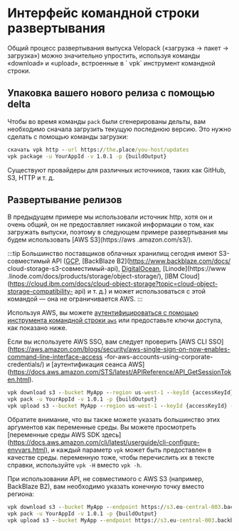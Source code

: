 # Интерфейс командной строки развертывания

<AppliesTo all />
Общий процесс развертывания выпуска Velopack («загрузка -> пакет -> загрузка») можно значительно упростить, используя команды «download» и «upload», встроенные в ` vpk` инструмент командной строки.

## Упаковка вашего нового релиза с помощью delta

Чтобы во время команды `pack` были сгенерированы дельты, вам необходимо сначала загрузить текущую последнюю версию. Это нужно сделать с помощью команды загрузки:

```cmd
скачать vpk http --url https://the.place/you-host/updates
vpk package -u YourAppId -v 1.0.1 -p {buildOutput}
```

Существуют провайдеры для различных источников, таких как GitHub, S3, HTTP и т. д.

## Развертывание релизов

В предыдущем примере мы использовали источник http, хотя он и очень общий, он не предоставляет никакой информации о том, как загружать выпуски, поэтому в следующем примере развертывания мы будем использовать [AWS S3]\(https://aws .amazon.com/s3/). 

:::tip
Большинство поставщиков облачных хранилищ сегодня имеют S3-совместимый API ([GCP](https://cloud.google.com/storage/docs/interoperability), [BackBlaze B2]\(https://www.backblaze.com/docs/ cloud-storage-s3-совместимый-api), [DigitalOcean](https://docs.digitalocean.com/products/spaces/how-to/use-aws-sdks/), [Linode]\(https://www .linode.com/docs/products/storage/object-storage/), [IBM Cloud]\(https://cloud.ibm.com/docs/cloud-object-storage?topic=cloud-object-storage-compatibility- api) и т. д.) и может использоваться с этой командой — она не ограничивается AWS.
:::

Используя AWS, вы можете [аутентифицироваться с помощью инструмента командной строки `aws`](https://docs.aws.amazon.com/sdk-for-net/v3/developer-guide/creds-idc.html) или предоставьте ключи доступа, как показано ниже. 

Если вы используете AWS SSO, вам следует проверить [AWS CLI SSO]\(https://aws.amazon.com/blogs/security/aws-single-sign-on-now-enables-command-line-interface-access -for-aws-accounts-using-corporate-credentials/) и [аутентификация сеанса AWS] \(https://docs.aws.amazon.com/STS/latest/APIReference/API_GetSessionToken.html).

```cmd
vpk download s3 --bucket MyApp --region us-west-1 --keyId {accessKeyId} --secret {accessKeySecret}
vpk pack -u YourAppId -v 1.0.1 -p {buildOutput}
vpk upload s3 --bucket MyApp --region us-west-1 --keyId {accessKeyId} --secret {accessKeySecret} 
```

Обратите внимание, что вы также можете указать большинство этих аргументов как переменные среды. Вы можете просмотреть [переменные среды AWS SDK здесь] \(https://docs.aws.amazon.com/cli/latest/userguide/cli-configure-envvars.html), и каждый параметр `vpk` может быть предоставлен в качестве среды. переменную тоже, чтобы перечислить их в тексте справки, используйте `vpk -H` вместо `vpk -h`. 

При использовании API, не совместимого с AWS S3 (например, BackBlaze B2), вам необходимо указать конечную точку вместо региона:

```cmd
vpk download s3 --bucket MyApp --endpoint https://s3.eu-central-003.backblazeb2.com --keyId {accessKeyId} --secret {accessKeySecret}
vpk pack -u YourAppId -v 1.0.1 -p {buildOutput}
vpk upload s3 --bucket MyApp --endpoint https://s3.eu-central-003.backblazeb2.com --keyId {accessKeyId} --secret {accessKeySecret} 
```
